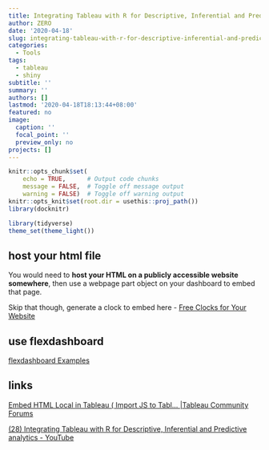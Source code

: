 ```yaml
---
title: Integrating Tableau with R for Descriptive, Inferential and Predictive analytics
author: ZERO
date: '2020-04-18'
slug: integrating-tableau-with-r-for-descriptive-inferential-and-predictive-analytics
categories:
  - Tools
tags:
  - tableau
  - shiny
subtitle: ''
summary: ''
authors: []
lastmod: '2020-04-18T18:13:44+08:00'
featured: no
image:
  caption: ''
  focal_point: ''
  preview_only: no
projects: []
---
```



```r
knitr::opts_chunk$set(
    echo = TRUE,      # Output code chunks
    message = FALSE,  # Toggle off message output 
    warning = FALSE)  # Toggle off warning output
knitr::opts_knit$set(root.dir = usethis::proj_path())
library(docknitr)

library(tidyverse)
theme_set(theme_light())
```

## host your html file 


You would need to __host your HTML on a publicly accessible website somewhere__, then use a webpage part object on your dashboard to embed that page.

Skip that though, generate a clock to embed here - [Free Clocks for Your Website](https://community.tableau.com/external-link.jspa?url=https%3A%2F%2Fwww.timeanddate.com%2Fclocks%2Ffree.html)

  
## use flexdashboard

[flexdashboard Examples](https://rmarkdown.rstudio.com/flexdashboard/examples.html)






## links



[Embed HTML Local in Tableau ( Import JS to Tabl... |Tableau Community Forums](https://community.tableau.com/thread/241667)

[(28) Integrating Tableau with R for Descriptive, Inferential and Predictive analytics - YouTube](https://www.youtube.com/watch?v=ZBROGk0AP8Y&feature=emb_logo)